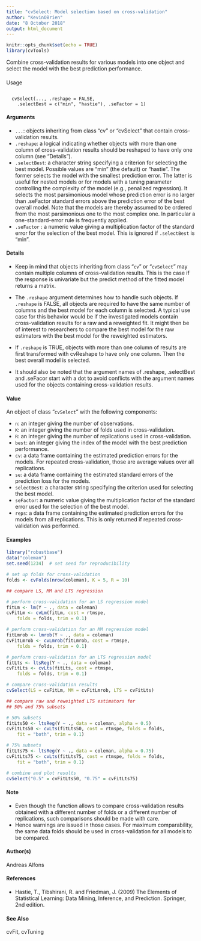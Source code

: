 ---
title: "cvSelect: Model selection based on cross-validation"
author: "KevinOBrien"
date: "8 October 2018"
output: html_document
---

```{r setup, include=FALSE}
knitr::opts_chunk$set(echo = TRUE)
library(cvTools)
```


Combine cross-validation results for various models into one object and select the model with the best prediction performance.

#### 
Usage
<pre><code>
  cvSelect(..., .reshape = FALSE,
    .selectBest = c("min", "hastie"), .seFactor = 1)
</code></pre>    

#### Arguments

* ``...``: objects inheriting from class "cv" or "cvSelect" that contain cross-validation results.
* ``.reshape``: a logical indicating whether objects with more than one column of cross-validation results should be reshaped to have only one column (see "Details").
* ``.selectBest	``: a character string specifying a criterion for selecting the best model. Possible values are "min" (the default) or "hastie". The former selects the model with the smallest prediction error. The latter is useful for nested models or for models with a tuning parameter controlling the complexity of the model (e.g., penalized regression). It selects the most parsimonious model whose prediction error is no larger than .seFactor standard errors above the prediction error of the best overall model. Note that the models are thereby assumed to be ordered from the most parsimonious one to the most complex one. In particular a one-standard-error rule is frequently applied.
* ``.seFactor`` : a numeric value giving a multiplication factor of the standard error for the selection of the best model. This is ignored if ``.selectBest`` is "min".

#### Details

* Keep in mind that objects inheriting from class "``cv``" or "``cvSelect``" may contain multiple columns of cross-validation results. This is the case if the response is univariate but the predict method of the fitted model returns a matrix.

* The ``.reshape`` argument determines how to handle such objects. If ``.reshape`` is FALSE, all objects are required to have the same number of columns and the best model for each column is selected. A typical use case for this behavior would be if the investigated models contain cross-validation results for a raw and a reweighted fit. It might then be of interest to researchers to compare the best model for the raw estimators with the best model for the reweighted estimators.

* If ``.reshape`` is TRUE, objects with more than one column of results are first transformed with cvReshape to have only one column. Then the best overall model is selected.

* It should also be noted that the argument names of .reshape, .selectBest and .seFacor start with a dot to avoid conflicts with the argument names used for the objects containing cross-validation results.

#### Value

An object of class "``cvSelect``" with the following components:

* ``n``: an integer giving the number of observations.
* ``K``: an integer giving the number of folds used in cross-validation.
* ``R``: an integer giving the number of replications used in cross-validation.
* ``best``: an integer giving the index of the model with the best prediction performance.
* ``cv``: a data frame containing the estimated prediction errors for the models. For repeated cross-validation, those are average values over all replications.
* ``se``: a data frame containing the estimated standard errors of the prediction loss for the models.
* ``selectBest``: a character string specifying the criterion used for selecting the best model.
* ``seFactor``: a numeric value giving the multiplication factor of the standard error used for the selection of the best model.
* ``reps``: a data frame containing the estimated prediction errors for the models from all replications. This is only returned if repeated cross-validation was performed.


#### Examples
```{r}

library("robustbase")
data("coleman")
set.seed(1234)  # set seed for reproducibility

# set up folds for cross-validation
folds <- cvFolds(nrow(coleman), K = 5, R = 10)
```
```{r}
## compare LS, MM and LTS regression

# perform cross-validation for an LS regression model
fitLm <- lm(Y ~ ., data = coleman)
cvFitLm <- cvLm(fitLm, cost = rtmspe, 
    folds = folds, trim = 0.1)
```
```{r}
# perform cross-validation for an MM regression model
fitLmrob <- lmrob(Y ~ ., data = coleman)
cvFitLmrob <- cvLmrob(fitLmrob, cost = rtmspe, 
    folds = folds, trim = 0.1)
```
```{r}
# perform cross-validation for an LTS regression model
fitLts <- ltsReg(Y ~ ., data = coleman)
cvFitLts <- cvLts(fitLts, cost = rtmspe, 
    folds = folds, trim = 0.1)
```
```{r}
# compare cross-validation results
cvSelect(LS = cvFitLm, MM = cvFitLmrob, LTS = cvFitLts)

```
```{r}
## compare raw and reweighted LTS estimators for 
## 50% and 75% subsets

# 50% subsets
fitLts50 <- ltsReg(Y ~ ., data = coleman, alpha = 0.5)
cvFitLts50 <- cvLts(fitLts50, cost = rtmspe, folds = folds, 
    fit = "both", trim = 0.1)
```
```{r}
# 75% subsets
fitLts75 <- ltsReg(Y ~ ., data = coleman, alpha = 0.75)
cvFitLts75 <- cvLts(fitLts75, cost = rtmspe, folds = folds, 
    fit = "both", trim = 0.1)
```
```{r}
# combine and plot results
cvSelect("0.5" = cvFitLts50, "0.75" = cvFitLts75)
```

#### Note

* Even though the function allows to compare cross-validation results obtained with a different number of folds or a different number of replications, such comparisons should be made with care. 
* Hence warnings are issued in those cases. For maximum comparability, the same data folds should be used in cross-validation for all models to be compared.

#### Author(s)

Andreas Alfons

#### References

* Hastie, T., Tibshirani, R. and Friedman, J. (2009) The Elements of Statistical Learning: Data Mining, Inference, and Prediction. Springer, 2nd edition.

#### See Also

cvFit, cvTuning